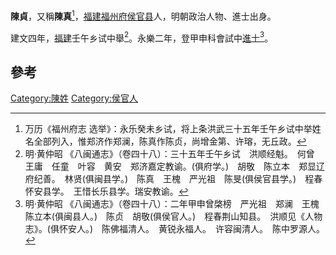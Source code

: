 {{Otheruses|other=名为陈真的其他人物|陈真}}

'''陳貞'''，又稱'''陳真'''<ref>万历《福州府志 选举》：永乐癸未乡试，将上条洪武三十五年壬午乡试中举姓名全部列入，惟郑济作郑澜，陈真作陈贞，尚增金第、许瑢，无丘政。</ref>，[[福建|福建]][[福州府|福州府]][[侯官县|侯官县]]人，明朝政治人物、進士出身。

建文四年，[[福建|福建]]壬午乡试中舉<ref>明·黄仲昭 《八闽通志》（卷四十八）：三十五年壬午乡试　洪顺经魁。　何曾　王庸　任童　叶容　黄安　郑济嘉定教谕。(俱府学。)　胡敬　陈立本　郑显辽府纪善。　林贤(俱闽县学。)　陈真　王槐　严光祖　陈旻(俱侯官县学。)　程春怀安县学。　王惜长乐县学。瑞安教谕。</ref>。永樂二年，登甲申科會試中[[進士|進士]]<ref>明·黄仲昭 《八闽通志》（卷四十八）：二年甲申曾棨榜　严光祖　郑澜　王槐　陈立本(俱闽县人。)　陈贞　胡敬(俱侯官人。)　程春荆山知县。　洪顺见《人物志》。(俱怀安人。)　陈佛福清人。　黄锐永福人。　许容闽清人。　陈中罗源人。</ref>。

==參考==
{{reflist}}

{{永樂二年甲申科殿試金榜}}

{{Authority control}}

{{DEFAULTSORT:}}
[[Category:陳姓|Category:陳姓]]
[[Category:侯官人|Category:侯官人]]


{{明朝人物小作品}}